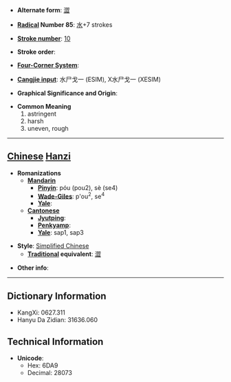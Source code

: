 * '''Alternate form''': [[澀]]

* '''[[Wiktionary:Chinese radical index| Radical]] Number 85''': [[Wiktionary:Chinese radical index 水|水]]+7 strokes

* '''[[Wiktionary:Chinese total strokes index|Stroke number]]''': [[Wiktionary:Chinese total strokes index 10|10]]

* '''Stroke order''': 

* '''[[Wiktionary:Chinese four corner index|Four-Corner System]]''': 

* '''[[Wiktionary:Chinese Cangjie index|Cangjie input]]''': 水尸戈一 (ESIM), X水尸戈一 (XESIM)

* '''Graphical Significance and Origin''': 

* '''Common Meaning'''
*#astringent
*# harsh
*# uneven, rough


----

== [[Chinese]] [[Hanzi]] ==

* '''Romanizations'''
** '''[[Mandarin]]'''
*** '''[[Pinyin]]''': póu (pou2), sè (se4)
*** '''[[Wade-Giles]]''': p'ou<sup>2</sup>, se<sup>4</sup>
*** '''[[Yale]]''': 
** '''[[Cantonese]]'''
*** '''[[Jyutping]]''':
*** '''[[Penkyamp]]''': 
*** '''[[Yale]]''': sap1, sap3

* '''Style''': [[Simplified Chinese]] 
** '''[[Traditional Chinese|Traditional]] equivalent''': [[澀]]

* '''Other info''': 

----

== Dictionary Information ==

* KangXi: 0627.311
* Hanyu Da Zidian: 31636.060

== Technical Information ==

* '''Unicode''':
** Hex: 6DA9
** Decimal: 28073